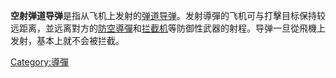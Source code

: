 {{Expand language|1=en|time=2020-12-16T13:00:29+00:00}}
'''空射弹道导弹'''是指从飞机上发射的[[弹道导弹|弹道导弹]]。发射導彈的飞机可与打擊目标保持较远距离，並远离對方的[[防空導彈|防空導彈]]和[[拦截机|拦截机]]等防御性武器的射程。导弹一旦從飛機上发射，基本上就不会被拦截。

[[Category:導彈|Category:導彈]]